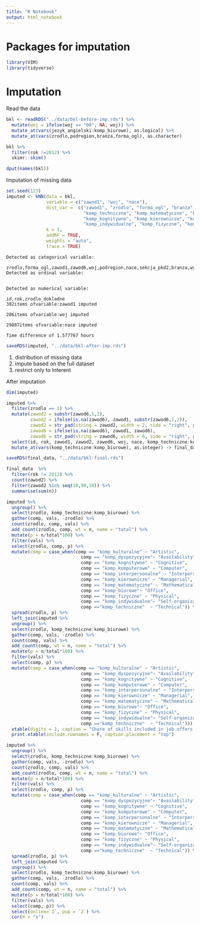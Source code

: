 ```yaml
---
title: "R Notebook"
output: html_notebook
---
```


# Packages for imputation

```r
library(VIM)
library(tidyverse)
```

# Imputation

Read the data

```r
bkl <- readRDS("../data/bkl-before-imp.rds") %>%
  mutate(woj = ifelse(woj == "00", NA, woj)) %>%
  mutate_at(vars(jezyk_angielski:komp_biurowe), as.logical) %>%
  mutate_at(vars(zrodlo,podregion,branza,forma_ogl), as.character)

bkl %>%
  filter(rok !=2012) %>%
  skimr::skim()
```

```r
dput(names(bkl))
```


Imputation of missing data



```r
set.seed(123)
imputed <- kNN(data = bkl,
               variable = c("zawod1", "woj", "nace"), 
               dist_var =  c("zawod1", "zrodlo", "forma_ogl", "branza", "jezyk_angielski", "jezyk_niemiecki", 
                             "komp_techniczne", "komp_matematyczne", "komp_kulturalne", "komp_komputerowe", 
                             "komp_kognitywne", "komp_kierownicze", "komp_interpersonalne", 
                             "komp_indywidualne", "komp_fizyczne", "komp_dyspozycyjne", "komp_biurowe"),
               k = 1, 
               addRF = TRUE,
               weights = "auto", 
               trace = TRUE)


```


```
Detected as categorical variable:

zrodlo,forma_ogl,zawod1,zawod6,woj,podregion,nace,sekcja_pkd2,branza,wyksztalcenie
Detected as ordinal variable:


Detected as numerical variable:

id,rok,zrodlo_dokladne
382items ofvariable:zawod1 imputed

286items ofvariable:woj imputed

29887items ofvariable:nace imputed

Time difference of 1.577767 hours
```

```r
saveRDS(imputed, "../data/bkl-after-imp.rds")
```

1. distribution of missing data
2. impute based on the full dataset
3. restrict only to Interent


After imputation 

```r
dim(imputed)
```


```r
imputed %>%
  filter(zrodlo == 1) %>%
  mutate(zawod2 = substr(zawod6,1,2),
         zawod2 = ifelse(is.na(zawod6), zawod1, substr(zawod6,1,2)),
         zawod2 = str_pad(string = zawod2, width = 2, side = "right", pad = "0"),
         zawod6 = ifelse(is.na(zawod6), zawod1, zawod6),
         zawod6 = str_pad(string = zawod6, width = 6, side = "right", pad = "0")) %>%
  select(id, rok, zawod1, zawod2, zawod6, woj, nace, komp_techniczne:komp_biurowe) %>%
  mutate_at(vars(komp_techniczne:komp_biurowe), as.integer) -> final_data
```

```r
saveRDS(final_data, "../data/bkl-final.rds")
```

```r
final_data  %>% 
  filter(rok != 2012) %>%
  count(zawod2) %>%
  filter(zawod2 %in% seq(10,90,10)) %>%
  summarise(sum(n))
```


```r
imputed %>%
  ungroup() %>%
  select(zrodlo, komp_techniczne:komp_biurowe) %>%
  gather(comp, vals, -zrodlo) %>%
  count(zrodlo, comp, vals) %>%
  add_count(zrodlo, comp, wt = n, name = "total") %>%
  mutate(p = n/total*100) %>%
  filter(vals) %>%
  select(zrodlo, comp, p) %>%
  mutate(comp = case_when(comp == "komp_kulturalne" ~ "Artistic",
                            comp == "komp_dyspozycyjne"~ "Availability",
                            comp == "komp_kognitywne" ~ "Cognitive",
                            comp == "komp_komputerowe" ~ "Computer",
                            comp == "komp_interpersonalne" ~ "Interpersonal",
                            comp == "komp_kierownicze" ~ "Managerial",
                            comp == "komp_matematyczne" ~ "Mathematical",
                            comp == "komp_biurowe"~ "Office",
                            comp == "komp_fizyczne" ~ "Physical",
                            comp == "komp_indywidualne"~ "Self-organization",
                            comp =="komp_techniczne"  ~ "Technical")) %>%
  spread(zrodlo, p) %>%
  left_join(imputed %>%
  ungroup() %>%
  select(zrodlo, komp_techniczne:komp_biurowe) %>%
  gather(comp, vals, -zrodlo) %>%
  count(comp, vals) %>%
  add_count(comp, wt = n, name = "total") %>%
  mutate(p = n/total*100) %>%
  filter(vals) %>%
  select(comp, p) %>%
  mutate(comp = case_when(comp == "komp_kulturalne" ~ "Artistic",
                            comp == "komp_dyspozycyjne"~ "Availability",
                            comp == "komp_kognitywne" ~ "Cognitive",
                            comp == "komp_komputerowe" ~ "Computer",
                            comp == "komp_interpersonalne" ~ "Interpersonal",
                            comp == "komp_kierownicze" ~ "Managerial",
                            comp == "komp_matematyczne" ~ "Mathematical",
                            comp == "komp_biurowe"~ "Office",
                            comp == "komp_fizyczne" ~ "Physical",
                            comp == "komp_indywidualne"~ "Self-organization",
                            comp =="komp_techniczne"  ~ "Technical"))) %>%
  xtable(digits = 1, caption = "Share of skills included in job offers by data source based on pooled data 2011, 2013 and 2014") %>%
  print.xtable(include.rownames = F, caption.placement = "top")
```

```r
imputed %>%
  ungroup() %>%
  select(zrodlo, komp_techniczne:komp_biurowe) %>%
  gather(comp, vals, -zrodlo) %>%
  count(zrodlo, comp, vals) %>%
  add_count(zrodlo, comp, wt = n, name = "total") %>%
  mutate(p = n/total*100) %>%
  filter(vals) %>%
  select(zrodlo, comp, p) %>%
  mutate(comp = case_when(comp == "komp_kulturalne" ~ "Artistic",
                            comp == "komp_dyspozycyjne"~ "Availability",
                            comp == "komp_kognitywne" ~ "Cognitive",
                            comp == "komp_komputerowe" ~ "Computer",
                            comp == "komp_interpersonalne" ~ "Interpersonal",
                            comp == "komp_kierownicze" ~ "Managerial",
                            comp == "komp_matematyczne" ~ "Mathematical",
                            comp == "komp_biurowe"~ "Office",
                            comp == "komp_fizyczne" ~ "Physical",
                            comp == "komp_indywidualne"~ "Self-organization",
                            comp =="komp_techniczne"  ~ "Technical")) %>%
  spread(zrodlo, p) %>%
  left_join(imputed %>%
  ungroup() %>%
  select(zrodlo, komp_techniczne:komp_biurowe) %>%
  gather(comp, vals, -zrodlo) %>%
  count(comp, vals) %>%
  add_count(comp, wt = n, name = "total") %>%
  mutate(p = n/total*100) %>%
  filter(vals) %>%
  select(comp, p)) %>%
  select(online=`1`, pup = `2`) %>%
  cor(m = "s")
```

